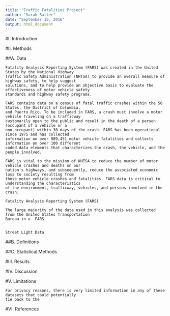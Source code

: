 ```yaml
---
title: "Traffic Fatalities Project"
author: "Sarah Salter"
date: "September 16, 2016"
output: html_document
---
```


#I.  Introduction


#II.  Methods

##A.  Data
```
Fatality Analysis Reporting System (FARS) was created in the United States by the National Highway
Traffic Safety Administration (NHTSA) to provide an overall measure of highway safety, to help suggest 
solutions, and to help provide an objective basis to evaluate the effectiveness of motor vehicle safety
standards and highway safety programs.

FARS contains data on a census of fatal traffic crashes within the 50 States, the District of Columbia,
and Puerto Rico. To be included in FARS, a crash must involve a motor vehicle traveling on a trafficway 
customarily open to the public and result in the death of a person (occupant of a vehicle or a 
non-occupant) within 30 days of the crash. FARS has been operational since 1975 and has collected 
information on over 989,451 motor vehicle fatalities and collects information on over 100 different 
coded data elements that characterizes the crash, the vehicle, and the people involved.

FARS is vital to the mission of NHTSA to reduce the number of motor vehicle crashes and deaths on our 
nation's highways, and subsequently, reduce the associated economic loss to society resulting from 
those motor vehicle crashes and fatalities. FARS data is critical to understanding the characteristics
of the environment, trafficway, vehicles, and persons involved in the crash.

Fatality Analysis Reporting System (FARS)

The large majority of the data used in this analysis was collected from the United States Transportation
Bureau in a  FARS 


Street Light Data 
```

##B.  Definitions

##C.  Statistical Methods 


#III.  Results


#IV.  Discussion 


#V.  Limitations
```
For privacy reasons, there is very limited information in any of these datasets that could potentially
tie back to the 
```


#VI.  References 

